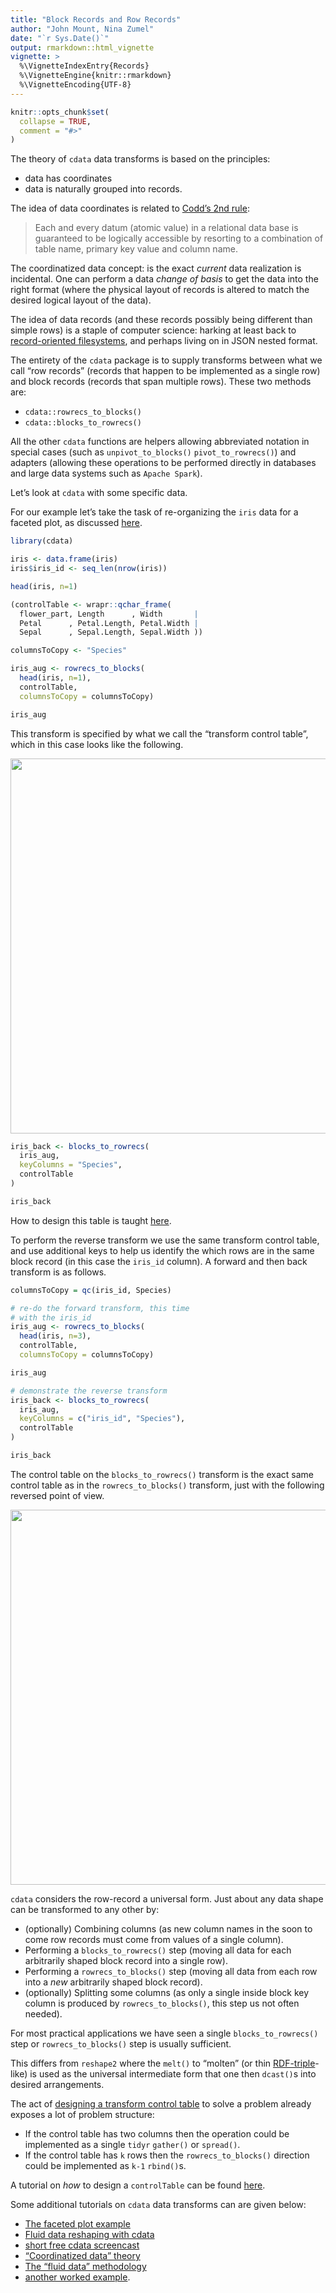 ```yaml
---
title: "Block Records and Row Records"
author: "John Mount, Nina Zumel"
date: "`r Sys.Date()`"
output: rmarkdown::html_vignette
vignette: >
  %\VignetteIndexEntry{Records}
  %\VignetteEngine{knitr::rmarkdown}
  %\VignetteEncoding{UTF-8}
---
```


```r
knitr::opts_chunk$set(
  collapse = TRUE,
  comment = "#>"
)
```

The theory of `cdata` data transforms is based on the principles:

  * data has coordinates 
  * data is naturally grouped into records.
  
The idea of data coordinates is related to [Codd's 2nd rule](https://en.wikipedia.org/wiki/Codd%27s_12_rules): 
  
> Each and every datum (atomic value) in a relational data base is guaranteed to be logically accessible by resorting to a combination of table name, primary key value and column name.

The coordinatized data concept: is the exact *current* data realization is incidental.  One can perform a data *change of basis* to get the data into the right format (where the physical layout of records is altered to match the desired logical layout of the data).

The idea of data records (and these records possibly being different than simple rows) is a staple of computer science: harking at least back to [record-oriented filesystems](https://en.wikipedia.org/wiki/Record-oriented_filesystem), and perhaps living on in JSON nested format.

The entirety of the `cdata` package is to supply transforms between what we call "row records" (records that
happen to be implemented as a single row) and block records (records that span multiple rows).  These two
methods are:

  * `cdata::rowrecs_to_blocks()`
  * `cdata::blocks_to_rowrecs()`
  
All the other `cdata` functions are helpers allowing abbreviated notation in special cases (such as `unpivot_to_blocks()` `pivot_to_rowrecs()`) and adapters (allowing these operations to be performed directly in databases and large data systems such as `Apache Spark`).


Let's look at `cdata` with some specific data.

For our example let's take the task of re-organizing the `iris` data for a faceted plot, as
discussed [here](http://www.win-vector.com/blog/2018/10/faceted-graphs-with-cdata-and-ggplot2/).

```r
library(cdata)

iris <- data.frame(iris)
iris$iris_id <- seq_len(nrow(iris))

head(iris, n=1)

(controlTable <- wrapr::qchar_frame(
  flower_part, Length      , Width       |
  Petal      , Petal.Length, Petal.Width |
  Sepal      , Sepal.Length, Sepal.Width ))

columnsToCopy <- "Species"

iris_aug <- rowrecs_to_blocks(
  head(iris, n=1),
  controlTable,
  columnsToCopy = columnsToCopy)

iris_aug
```

This transform is specified by what we call the "transform control table", which in this case
looks like the following.

<img src="rowrecs_to_blocks.png" width="600">

```r
iris_back <- blocks_to_rowrecs(
  iris_aug,
  keyColumns = "Species",
  controlTable
)

iris_back
```

How to design this table is taught [here](https://winvector.github.io/cdata/articles/design.html).

To perform the reverse transform we use the same transform control table, and use additional keys to help us identify the
which rows are in the same block record (in this case the `iris_id` column).  A forward and then back transform is as follows.

```r
columnsToCopy = qc(iris_id, Species)

# re-do the forward transform, this time
# with the iris_id
iris_aug <- rowrecs_to_blocks(
  head(iris, n=3),
  controlTable,
  columnsToCopy = columnsToCopy)

iris_aug

# demonstrate the reverse transform
iris_back <- blocks_to_rowrecs(
  iris_aug,
  keyColumns = c("iris_id", "Species"),
  controlTable
)

iris_back
```

The control table on the `blocks_to_rowrecs()` transform is the exact same control table as in the `rowrecs_to_blocks()` transform, just with the following reversed point of view.

<img src="blocks_to_rowrecs.png" width="600">

`cdata` considers the row-record a universal form.  Just about any data shape can be transformed to any other by:

 * (optionally) Combining columns (as new column names in the soon to come row records must come from values of a single column).
 * Performing a `blocks_to_rowrecs()` step (moving all data for each arbitrarily shaped block record into a single row).
 * Performing a `rowrecs_to_blocks()` step (moving all data from each row into a *new* arbitrarily shaped block record).
 * (optionally) Splitting some columns (as only a single inside block key column is produced by `rowrecs_to_blocks()`, this step us not often needed).
 
For most practical applications we have seen a single `blocks_to_rowrecs()` step or `rowrecs_to_blocks()` step is usually sufficient.

This differs from `reshape2` where the `melt()` to "molten" (or thin [RDF-triple](https://en.wikipedia.org/wiki/Semantic_triple)-like) is used as the universal intermediate form that one then `dcast()`s into desired arrangements.

The act of [designing a transform control table](https://winvector.github.io/cdata/articles/design.html) to solve a problem already exposes a lot of problem structure:

 * If the control table has two columns then the operation could be implemented as a single `tidyr` `gather()` or `spread()`.
 * If the control table has `k` rows then the `rowrecs_to_blocks()` direction could be implemented as `k-1` `rbind()`s.

A tutorial on *how* to design a `controlTable` can be found [here](https://winvector.github.io/cdata/articles/design.html).

Some additional tutorials on `cdata` data transforms can are given below:

  * [The faceted plot example](http://www.win-vector.com/blog/2018/10/faceted-graphs-with-cdata-and-ggplot2/)
  * [Fluid data reshaping with cdata](http://winvector.github.io/FluidData/FluidDataReshapingWithCdata.html)
  * [short free cdata screencast](https://youtu.be/4cYbP3kbc0k)
  * ["Coordinatized data" theory](http://winvector.github.io/FluidData/RowsAndColumns.html) 
  * [The "fluid data" methodology](http://winvector.github.io/FluidData/FluidData.html)
  * [another worked example](http://winvector.github.io/FluidData/DataWranglingAtScale.html).


